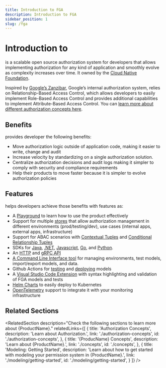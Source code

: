 ```yaml
---
title: Introduction to FGA
description: Introduction to FGA 
sidebar_position: 1
slug: /fga
---
```



# Introduction to <ProductName format={ProductNameFormat.LongForm}/>

<ProductName format={ProductNameFormat.ShortForm}/> is a scalable open source authorization system for developers that allows implementing authorization for any kind of application and smoothly evolve as complexity increases over time. It owned by the [Cloud Native Foundation](https://cncf.io).

Inspired by [Google’s Zanzibar](https://zanzibar.academy), Google’s internal authorization system, <ProductName format={ProductNameFormat.ShortForm}/> relies on Relationship-Based Access Control, which allows developers to easily implement Role-Based Access Control and provides additional capabilities to implement Attribute-Based Access Control. You can [learn more about different authorization concepts here](./authorization-concepts.mdx).

## Benefits
<ProductName format={ProductNameFormat.ShortForm}/> provides developer the following benefits:

- Move authorization logic outside of application code, making it easier to write, change and audit
- Increase velocity by standardizing on a single authorization solution.
- Centralize authorization decisions and audit logs making it simpler to comply with security and compliance requirements
- Help their products to move faster because it is simpler to evolve authorization policies

## Features

<ProductName format={ProductNameFormat.ShortForm}/> helps developers achieve those benefits with features as:

- A [Playground](./getting-started/setup-openfga/playground.mdx) to learn how to use the product effectively
- Support for multiple [stores](./concepts.mdx#what-is-a-store) that allow authorization management in different environments (prod/testing/dev), use cases (internal apps, external apps, infrastructure)
- Support for ABAC scenarios with [Contextual Tuples](./modeling/token-claims-contextual-tuples.mdx) and [Conditional Relationship Tuples](./modeling/conditions.mdx)
- SDKs for [Java](https://github.com/openfga/java-sdk), [.NET](https://github.com/openfga/dotnet-sdk), [Javascript](https://github.com/openfga/js-sdk), [Go](https://github.com/openfga/go-sdk), and [Python](https://github.com/openfga/java-sdk).
- An [HTTP](https://docs.fga.dev/api/service) and [gRPC API](https://buf.build/openfga/api)
- [A Command Line Interface tool](./getting-started/cli.mdx) for managing <ProductName format={ProductNameFormat.ShortForm}/>  environments, test models, import/export models, and data.
- Github Actions for [testing](https://github.com/marketplace/actions/openfga-model-testing-action) and [deploying](https://github.com/marketplace/actions/openfga-model-deploy-action) models
- A [Visual Studio Code Extension](https://marketplace.visualstudio.com/items?itemName=openfga.openfga-vscode) with syntax highlighting and validation of FGA models and tests
- [Helm Charts](https://github.com/openfga/helm-charts) to easily deploy to Kubernetes
- [OpenTelemetry](https://openfga.dev/docs/getting-started/setup-openfga/configure-openfga#telemetry) support to integrate it with your monitoring infrastructure

## Related Sections

<RelatedSection
  description="Check the following sections to learn more about {ProductName}."
  relatedLinks={[
    {
      title: 'Authorization Concepts',
      description: 'Learn about Authorization.',
      link: './authorization-concepts',
      id: './authorization-concepts',
    },
    {
      title: '{ProducName} Concepts',
      description: 'Learn about {ProductName}.',
      link: './concepts',
      id: './concepts',
    },
    {
      title: 'Modeling: Getting Started',
      description: 'Learn about how to get started with modeling your permission system in {ProductName}.',
      link: './modeling/getting-started',
      id: './modeling/getting-started',
    }
  ]}
/>
